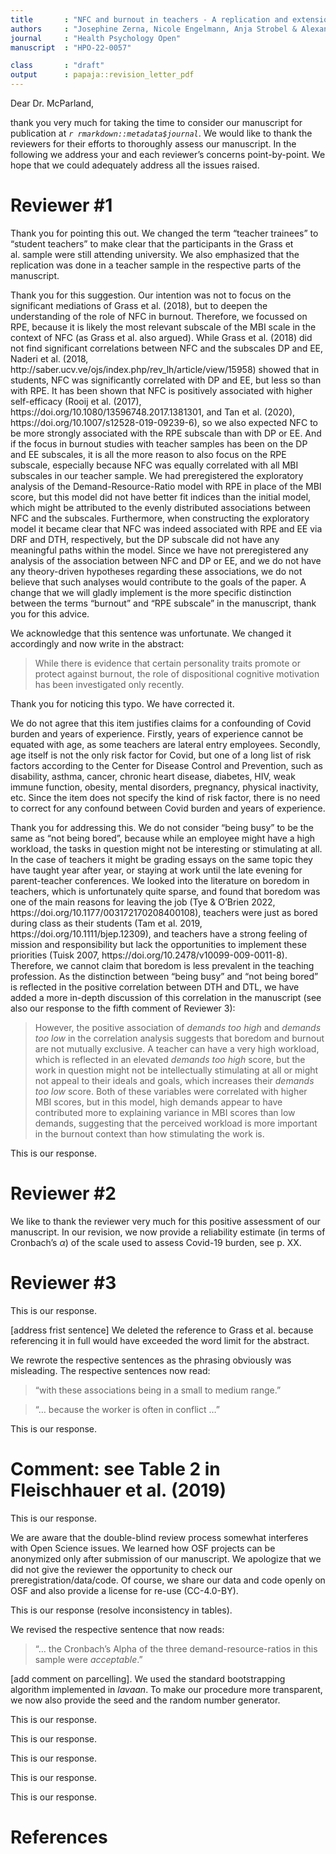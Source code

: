 ```yaml
---
title       : "NFC and burnout in teachers - A replication and extension study"
authors     : "Josephine Zerna, Nicole Engelmann, Anja Strobel & Alexander Strobel"
journal     : "Health Psychology Open"
manuscript  : "HPO-22-0057"

class       : "draft"
output      : papaja::revision_letter_pdf
---
```


Dear Dr. McParland,

thank you very much for taking the time to consider our manuscript for publication at _`r rmarkdown::metadata$journal`_.
We would like to thank the reviewers for their efforts to thoroughly assess our manuscript. In the following we address your and each reviewer's concerns point-by-point.
We hope that we could adequately address all the issues raised.


# Reviewer \#1

\RC{Difference between the samples of Grass et al. (2018) and this study

- The authors should clearly mark the difference between their teacher sample and Grass et al.’s (2018) student teacher sample.
This includes designating Grass et al.’s sample as “student teachers” (on p.3 and p.20), not “teacher trainees”. This is more precise (the latter could easily be confounded with 2nd teacher education phase, called “Referendariat”) and corresponds to Grass et al.’s own use. Additionally, “replication/replicated” should be qualified as “replication/replicated in a teacher sample” throughout the manuscript. This would also mark the novelty of this paper.

- Furthermore, the authors should consider and discuss implications of the different professional situations of the two samples.
This includes considering question like “Are there difference in how personal efficacy is perceived among students compared with in-service teachers?”, “What are the implications for burnout, need for cognition and other key concepts/variables with reference to the difference between academic learning and working in a school?” Literature dealing with these questions should be included.
}


Thank you for pointing this out.
We changed the term "teacher trainees" to "student teachers" to make clear that the participants in the Grass et al. sample were still attending university.
We also emphasized that the replication was done in a teacher sample in the respective parts of the manuscript.

\Assignment{JZ}
\WorkInProgress

\RC{Focus on the burnout characteristic reduced personal efficacy (RPE), cf. Table 3

I don’t see the point of focusing only on the significant correlations and mediations from Grass et al. (2018). Non-significant results are also findings. In Grass et al. (2018), they analyzed the other two characteristics emotional exhaustion and depersonalization, too. There, they focused on RPE in further mediation analysis apparently because it was more strongly related to NFC and Self-control. Obviously, correlations and mediations are different in this study (which might be due to investigating a different population). This justifies analyses of all assessed variables. Therefore, analyses of associations of the two other burnout characteristics (emotional exhaustion and depersonalization) should be included.

Furthermore, RPE can not the most important burnout characteristic. On the contrary, it frequently has the lowest correlation with burnout (MBI score) among the three subscales. Additionally, it is the subscale that receives less attention in research on teachers’ health, in the sense that if only certain burnout subscales are investigated, then those are usually emotional exhaustion and depersonalization (e.g.,

- Bermejo-Toro, L., Prieto-Ursúa, M., \& Hernández, V. (2016). Towards a model of teacher well-being: Personal and job resources involved in teacher burnout and engagement. *Educational Psychology, 36*(3), 481–501. https://doi.org/10.1080/01443410.2015.1005006
- Dicke, T., Parker, P. D., Marsh, H. W., Kunter, M., Schmeck, A., \& Leutner, D. (2014). Self-efficacy in classroom management, classroom disturbances, and emotional exhaustion: A moderated mediation analysis of teacher candidates. *Journal of Educational Psychology, 106(2)*, 569–583. https://doi.org/10.1037/a0035504)

This means that further analyses of the two other subscales would increase relevance of this paper in the scientific field.

When using the term “burnout”, the manuscript should carefully distinguish between burnout characteristic RPE and burnout as the commonly used concept including EE and DP. Mostly, this is accomplished successfully, but not in the discussion (p.19: “we replicated findings of mediators between Need for Cognition and burnout” when only mediations between NFC and RPE were investigated), and conclusion (first two sentences p.25), for example.
}

Thank you for this suggestion.
Our intention was not to focus on the significant mediations of Grass et al. (2018), but to deepen the understanding of the role of NFC in burnout.
Therefore, we focussed on RPE, because it is likely the most relevant subscale of the MBI scale in the context of NFC (as Grass et al. also argued).
While Grass et al. (2018) did not find significant correlations between NFC and the subscales DP and EE, Naderi et al. (2018, http://saber.ucv.ve/ojs/index.php/rev_lh/article/view/15958) showed that in students, NFC was significantly correlated with DP and EE, but less so than with RPE.
It has been shown that NFC is positively associated with higher self-efficacy (Rooij et al. (2017), https://doi.org/10.1080/13596748.2017.1381301, and Tan et al. (2020), https://doi.org/10.1007/s12528-019-09239-6), so we also expected NFC to be more strongly associated with the RPE subscale than with DP or EE.
And if the focus in burnout studies with teacher samples has been on the DP and EE subscales, it is all the more reason to also focus on the RPE subscale, especially because NFC was equally correlated with all MBI subscales in our teacher sample.
We had preregistered the exploratory analysis of the Demand-Resource-Ratio model with RPE in place of the MBI score, but this model did not have better fit indices than the initial model, which might be attributed to the evenly distributed associations between NFC and the subscales.
Furthermore, when constructing the exploratory model it became clear that NFC was indeed associated with RPE and EE via DRF and DTH, respectively, but the DP subscale did not have any meaningful paths within the model.
Since we have not preregistered any analysis of the association between NFC and DP or EE, and we do not have any theory-driven hypotheses regarding these associations, we do not believe that such analyses would contribute to the goals of the paper.
A change that we will gladly implement is the more specific distinction between the terms "burnout" and "RPE subscale" in the manuscript, thank you for this advice.

\Assignment{JZ}
\Done

\RC{Abstract: “little is known about the personality traits that promote or protect against burnout”

- This phrase is unfortunate. The readers might doubt whether the authors are aware of, for example, the more than a thousand times cited meta-analyses that exist on this topic and the literature they themselves cite later that elucidates this issue. If promoting and protecting in the narrowed sense of having shown predictive validity in longitudinal studies is meant, then, the presented study does not add insights because it is cross-sectional. Please clarify what was meant.}

We acknowledge that this sentence was unfortunate. We changed it accordingly and now write in the abstract: 

> While there is evidence that certain personality traits promote or protect against burnout, the role of dispositional cognitive motivation has been investigated only recently.

\Assignment{AS}
\Done

\RC{p.17 typo: the lavaan function should be spelled modindices(), not modincides()}

Thank you for noticing this typo. We have corrected it.

\Assignment{AS}
\Done

\RC{p.19/23 somewhere it should be conceded that the positive relation Covid burden and years of experience is influenced or confounded by item number 2 of the Covid burden questionnaire (“Are you in a Covid-19 risk group?”). Persons that do not belong to the risk group of old people (50+) can by default not have the highest years of experience.
}

We do not agree that this item justifies claims for a confounding of Covid burden and years of experience.
Firstly, years of experience cannot be equated with age, as some teachers are lateral entry employees.
Secondly, age itself is not the only risk factor for Covid, but one of a long list of risk factors according to the Center for Disease Control and Prevention, such as disability, asthma, cancer, chronic heart disease, diabetes, HIV, weak immune function, obesity, mental disorders, pregnancy, physical inactivity, etc.
Since the item does not specify the kind of risk factor, there is no need to correct for any confound between Covid burden and years of experience.

\Assignment{JZ}
\Done

\RC{p. 21 “The mediator that did not reach significance was the perception of own resources exceeding the job demands. As this latent variable was conceptualized as boredom at work, we could not confirm the positive association of boredom and burnout found by Reijseger et al. (2013.)”

- The authors might want to deepen the discussion with the possible explanation that boredom is less prevalent in the teaching profession (including a suitable reference) than in professions where you can “watch the paint dry” as Reijseger et al. describe. For some readers it might be counterintuitive that teachers experience boredom in the form of resources exceeding demands at all. Teaching appears to be an activity that could always address more individual needs and a class of app. 20 students seems to always have the potential to keep their teachers busy.}

Thank you for addressing this.
We do not consider "being busy" to be the same as "not being bored", because while an employee might have a high workload, the tasks in question might not be interesting or stimulating at all.
In the case of teachers it might be grading essays on the same topic they have taught year after year, or staying at work until the late evening for parent-teacher conferences.
We looked into the literature on boredom in teachers, which is unfortunately quite sparse, and found that boredom was one of the main reasons for leaving the job (Tye & O'Brien 2022, https://doi.org/10.1177/003172170208400108), teachers were just as bored during class as their students (Tam et al. 2019, https://doi.org/10.1111/bjep.12309), and teachers have a strong feeling of mission and responsibility but lack the opportunities to implement these priorities (Tuisk 2007, https://doi.org/10.2478/v10099-009-0011-8).
Therefore, we cannot claim that boredom is less prevalent in the teaching profession.
As the distinction between "being busy" and "not being bored" is reflected in the positive correlation between DTH and DTL, we have added a more in-depth discussion of this correlation in the manuscript (see also our response to the fifth comment of Reviewer 3):

> However, the positive association of *demands too high* and *demands too low* in the correlation analysis suggests that boredom and burnout are not mutually exclusive.
A teacher can have a very high workload, which is reflected in an elevated *demands too high* score, but the work in question might not be intellectually stimulating at all or might not appeal to their ideals and goals, which increases their *demands too low* score.
Both of these variables were correlated with higher MBI scores, but in this model, high demands appear to have contributed more to explaining variance in MBI scores than low demands, suggesting that the perceived workload is more important in the burnout context than how stimulating the work is.

\Assignment{JZ}
\Done

\RC{supplementary material S2

For me, the numbering of supplementary material headings, table and figure numbers was confusing. I would find a system that links supplemental topic and table/figure numbering with each other much more intuitive and easier to navigate, e.g., heading S2, table S2a, table S2b,… or heading S2, table S2.1, table S2.2,….}

This is our response.

\Assignment{JZ}
\WorkInProgress
\Easy

# Reviewer \#2

\RC{Thank you so much for providing me with an opportunity to review this manuscript. I enjoyed reading it.
In brief, this study replicates the findings of mediation between NFC and burnout, investigates the effect of different demand resource ratios on the relationship between NFC and burnout, and explores the impact of other variables such as perceived burden by the pandemic. 

The introduction is well-written and follows a logical order in explaining the literature and the gap to explore the other variables mediating the relationship between NFC and burnout.
The method seems to be clear and concise enough to explain the sample, procedure, and data analysis strategies. However, I was wondering if the authors have checked the reliability of the last scale used to assess the Covid-19 pandemic burden.

The results have also been presented in detail and clearly according to the appropriate methods of analysis and have been properly discussed.

The only weak point of the study is the use of self-reports, which limits taking causal conclusions. However, this point along with others has been presented in the limitation of the study and nothing can be done now. 
Overall, I found the study interesting with significant results to share and enjoy good quality. Therefore, I suggest acceptance.}

We like to thank the reviewer very much for this positive assessment of our manuscript. In our revision, we now provide a reliability estimate (in terms of Cronbach's $\alpha$) of the scale used to assess Covid-19 burden, see p. XX.

\Assignment{JZ}

# Reviewer \#3

\RC{... the goals of the study and the theoretical framework it uses switch multiple times as the manuscript progresses. Notably, the different models presented on the same dataset are clearly different (in terms of structure, predictors, and outcome variables) and are not clearly related to each other. So the theoretical focus needs to be improved to increase readability and clarity. Specifically, the different models need to be related to other in a theoretical and empirical manner. Also, the main model in figure 2 did not fit well possibly because it assumed conditional independence between three main DTH, DTL, and DRF factors that are expected to covary even after controlling for NFC.}

This is our response.

\Assignment{JZ}
\WorkInProgress
\TimeConsuming

\RC{Page 1.

The abstract needs to be rewritten as it does not clearly present the variables of interest and their relations (“we analysed…” fails to delineate the outcome variabel, predictor, mediator). Also the Grass et al. study should be fully references in the abstract.}

[address frist sentence] We deleted the reference to Grass et al. because referencing it in full would have exceeded the word limit for the abstract.

\RC{Page 2. 

- “small to large” implies that the effect sizes vary. 
- “always in conflict” often?}

We rewrote the respective sentences as the phrasing obviously was misleading. The respective sentences now read:

> "with these associations being in a small to medium range."

> "... because the worker is often in conflict ..."

\RC{Page 3. 
How is NFC related to other constructs like neuroticism, self-esteem, and locus of control? And would NFC provide incremental validity in predicting burnout?

“adults” in which context?

please provide more information on the Grass et al. study in terms of sample, context, and sample size. Why was this study the focus of a replication?
}

This is our response.

\Assignment{JZ}
# Comment: see Table 2 in Fleischhauer et al. (2019)

\RC{Page 4.

how are demands too high, demands too low, and demand-resources fit related to each other?}

This is our response.

\Assignment{JZ}

\RC{Page 5.

Are data also shared openly for further research? 

Note that I couldn’t assess the preregistration, but that the OSF offers a way to anonymise preregistrations for peer review.}

We are aware that the double-blind review process somewhat interferes with Open Science issues. We learned how OSF projects can be anonymized only after submission of our manuscript. We apologize that we did not give the reviewer the opportunity to check our preregistration/data/code. Of course, we share our data and code openly on OSF and also provide a license for re-use (CC-4.0-BY).    

\RC{Page 6. 

Which nominal Alpha level is used? .01 or .05? Please explicate all deviations from the preregistration.}

This is our response (resolve inconsistency in tables).

\Assignment{JZ}

\RC{Page 7. 

Note that reliabilities are not characteristic of scales as they are also a function of variation of true scores in the samples.}

We revised the respective sentence that now reads:

> "... the Cronbach's Alpha of the three demand-resource-ratios in this sample were *acceptable*."

\Assignment{JZ}

\RC{Page 8.

Why did the authors choose (preregister?) to use parcels instead of the five and seven-point items scores as input in the SEMs? The mean and variance corrected WLS estimator in Lavaan should be able to handle the raw item data well as long as the model is not too large.

How were bootstrapped fit measures computed?}

[add comment on parcelling]. We used the standard bootstrapping algorithm implemented in *lavaan*. To make our procedure more transparent, we now also provide the seed and the random number generator.

\Assignment{JZ}

\RC{Page 9. 

How are the three demand factors related to each other? shouldn’t they be allowed to covary in the SEMs? why do the authors assume that NFC completely accounts for their covariation?}

This is our response.

\Assignment{JZ}

\RC{Page 10. 

Unfortunately, the appendix does not present fit measures of the model without the outlier.} 

This is our response.

\Assignment{JZ}

\RC{Page 13. 

How is the RSMEA computed? My computation with RMSEA=SQRT((chisq-df)/(df(n-1))) gives a value around .14 instead of .000}

\Assignment{JZ \& AS}

\RC{Pages 15-16. 

please provide the DF of the model alongside the Chi-square. The model doesn’t fit very well and it is not clear that non-normality accounts for this as the authors are using robust chi-square. Please consider potential model revisions of the model in figure 2 using modification indices and clearly report these as an exploratory analysis. My expectation is that much of the misfit is created by additional covariances between the DTH, DTL, and DRF factors.}
  
This is our response.

\Assignment{JZ}

\RC{Page 18. 

Here the authors do present another exploratory model that did consider ad hoc revisions using the modification indices, but they also added additional variables to the model instead of choosing to revise the original model in Figure 2. Actually, in the new model the authors changed the entire outcome variable from burnout to a study of EE and RPE (but without DP). For this reason, the text and study loose much of their focus: wouldn’t it be better to focus on an overarching model that incorporates all relevant prior expectation and/or compares different (nested) models to pit ideas against each other?}

This is our response.

\RC{Pages 20-24.

In their discussion, the  authors also focus on different aspects, namely the replication of Grass et al, the demand-resource ratio model, and the exploratory analyses with personal efficacy and covid burden. A more general framework would probably work much better in interpreting the results and relating them to the wider literature.}

This is our response.

\newpage

# References

::: {#refs custom-style="Bibliography"}
:::
